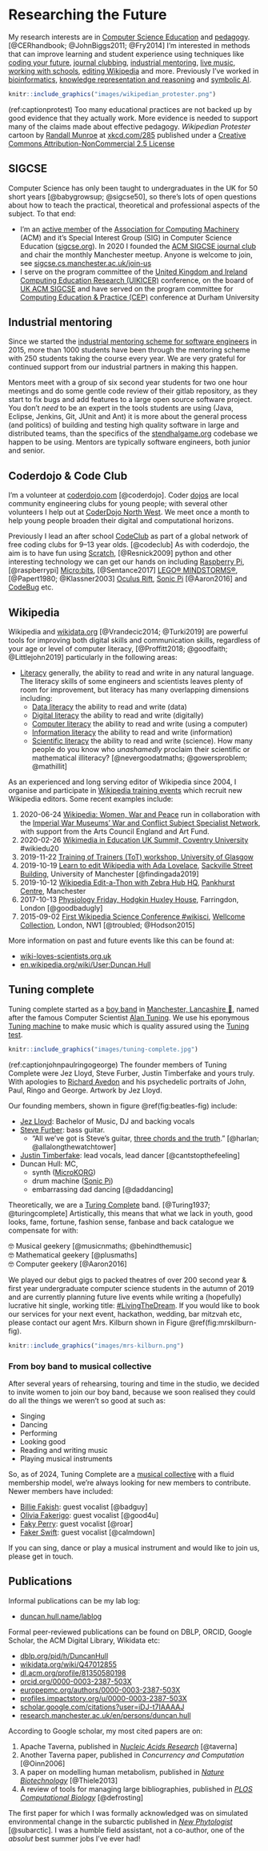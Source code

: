 # Researching the Future {#research}

My research interests are in [Computer Science Education](https://en.wikipedia.org/wiki/Computer_science_education) and [pedagogy](https://en.wikipedia.org/wiki/Pedagogy). [@CERhandbook; @JohnBiggs2011; @Fry2014] I'm interested in methods that can improve learning and student experience using techniques like [coding your future](https://www.cdyf.me), [journal clubbing](https://sigcse.cs.manchester.ac.uk/), [industrial mentoring](https://www.cs.manchester.ac.uk/connect/business-engagement/industrial-mentoring/), [live music](#tuningcomplete), [working with schools](https://personalpages.manchester.ac.uk/staff/duncan.hull/coding-their-future.html), [editing Wikipedia](#wikipedia) and more. Previously I've worked in [bioinformatics](https://en.wikipedia.org/wiki/Bioinformatics), [knowledge representation and reasoning](https://en.wikipedia.org/wiki/Knowledge_representation_and_reasoning) and [symbolic AI](https://en.wikipedia.org/wiki/Symbolic_artificial_intelligence).

```r
knitr::include_graphics("images/wikipedian_protester.png")
```
(ref:captionprotest) Too many educational practices are not backed up by good evidence that they actually work. More evidence is needed to support many of the claims made about effective pedagogy. _Wikipedian Protester_ cartoon by [Randall Munroe](https://en.wikipedia.org/wiki/Randall_Munroe) at [xkcd.com/285](https://xkcd.com/285/)  published under a [Creative Commons Attribution-NonCommercial 2.5 License](https://creativecommons.org/licenses/by-nc/2.5/)

## SIGCSE
Computer Science has only been taught to undergraduates in the UK for 50 short years [@babygrowsup; @sigcse50], so there's lots of open questions about how to teach the practical, theoretical and professional aspects of the subject. To that end:

* I'm an [active member](https://dl.acm.org/profile/81350580198) of the [Association for Computing Machinery](https://en.wikipedia.org/wiki/Association_for_Computing_Machinery) (ACM) and it's Special Interest Group (SIG) in Computer Science Education ([sigcse.org](https://sigcse.org)). In 2020 I founded the [ACM SIGCSE journal club](https://sigcse.cs.manchester.ac.uk/) and chair the monthly Manchester meetup. Anyone is welcome to join, see [sigcse.cs.manchester.ac.uk/join-us](https://sigcse.cs.manchester.ac.uk/join-us)
* I serve on the program committee of the [United Kingdom and Ireland Computing Education Research (UIKICER)](https://www.ukicer.com/) conference, on the board of [UK ACM SIGCSE](https://uki-sigcse.acm.org/about) and have served on the program committee for [Computing Education & Practice (CEP)](http://community.dur.ac.uk/cep.conference) conference at Durham University

## Industrial mentoring
Since we started the [industrial mentoring scheme for software engineers](https://www.cs.manchester.ac.uk/connect/business-engagement/industrial-mentoring/) in 2015, more than 1000 students have been through the mentoring scheme with 250 students taking the course every year. We are very grateful for continued support from our industrial partners in making this happen.

Mentors meet with a group of six second year students for two one hour meetings and do some gentle code review of their gitlab repository, as they start to fix bugs and add features to a large open source software project. You don’t *need* to be an expert in the tools students are using (Java, Eclipse, Jenkins, Git, JUnit and Ant) it is more about the general process (and politics) of building and testing high quality software in large and distributed teams, than the specifics of the [stendhalgame.org](https://stendhalgame.org/) codebase we happen to be using. Mentors are typically software engineers, both junior and senior.

<!--## Vertical tutoring {#vt}
We are currently piloting a vertical tutoring (VT) scheme, see [vertical tutoring](vertical-tutoring.html) for details. [@vtbernard; @druryvert]-->

## Coderdojo & Code Club  {#codeclub}
I'm a volunteer at [coderdojo.com](https://coderdojo.com/) [@coderdojo]. Coder [dojos](https://en.wikipedia.org/wiki/Dojo) are local community engineering clubs for young people; with several other volunteers I help out at [CoderDojo North West](https://twitter.com/coderdojonw). We meet once a month to help young people broaden their digital and computational horizons.

Previously I lead an after school [CodeClub](https://codeclub.org) as part of a global network of free coding clubs for 9--13 year olds. [@codeclub] As with coderdojo, the aim is to have fun using [Scratch](https://scratch.mit.edu/), [@Resnick2009] python and other interesting technology we can get our hands on including [Raspberry Pi](https://www.raspberrypi.org/), [@raspberrypi] [Micro:bits](https://microbit.org/), [@Sentance2017] [LEGO® MINDSTORMS®](https://www.lego.com/en-gb/themes/mindstorms), [@Papert1980; @Klassner2003] [Oculus Rift](https://www.oculus.com), [Sonic Pi](https://sonic-pi.net/) [@Aaron2016] and [CodeBug](http://www.codebug.org.uk/) etc.

## Wikipedia {#wikipedia}
Wikipedia and [wikidata.org](https://www.wikidata.org) [@Vrandecic2014; @Turki2019] are powerful tools for improving both digital skills and communication skills, regardless of your age or level of computer literacy, [@Proffitt2018; @goodfaith; @Littlejohn2019] particularly in the following areas:

* [Literacy](https://en.wikipedia.org/wiki/Literacy) generally, the ability to read and write in any natural language. The literacy skills of some engineers and scientists leaves plenty of room for improvement, but literacy has many overlapping dimensions including:
  + [Data literacy](https://en.wikipedia.org/wiki/Data_literacy) the ability to read and write (data)
  + [Digital literacy](https://en.wikipedia.org/wiki/Digital_literacy) the ability to read and write (digitally)
  + [Computer literacy](https://en.wikipedia.org/wiki/Computer_literacy) the ability to read and write (using a computer)
  + [Information literacy](https://en.wikipedia.org/wiki/Information_literacy) the ability to read and write (information)
  + [Scientific literacy](https://en.wikipedia.org/wiki/Scientific_literacy) the ability to read and write (science). How many people do you know who _unashamedly_ proclaim their scientific or mathematical illiteracy? [@nevergoodatmaths; @gowersproblem; @mathillit]

As an experienced and long serving editor of Wikipedia since 2004, I organise and participate in [Wikipedia training events](https://en.wikipedia.org/wiki/Edit-a-thon) which recruit new Wikipedia editors. Some recent examples include:

1. 2020-06-24 [Wikipedia: Women, War and Peace](https://en.wikipedia.org/wiki/Wikipedia:Meetup/Women_in_War_and_Peace) run in collaboration with the [Imperial War Museums' War and Conflict Subject Specialist Network](https://www.iwm.org.uk/partnerships/subject-specialist-network), with support from the Arts Council England and Art Fund.
1. 2020-02-26 [Wikimedia in Education UK Summit, Coventry University](https://wikiedusummit.coventry.domains) #wikiedu20
1. 2019-11-22 [Training of Trainers (ToT) workshop, University of Glasgow](https://duncan.hull.name/2019/12/10/glasgow/)
1. 2019-10-19 [Learn to edit Wikipedia with Ada Lovelace](https://wiki-loves-scientists.org.uk/2019/10/09/ada/), [Sackville Street Building](https://en.wikipedia.org/wiki/Sackville_Street_Building), University of Manchester [@findingada2019]
1. 2019-10-12 [Wikipedia Edit-a-Thon with Zebra Hub HQ](https://www.eventbrite.com/e/global-wikipedia-edit-a-thon-wikieditathon-2019-manchester-and-london-2019-zebra-hub-hq-the-tickets-48601581639), [Pankhurst Centre](https://en.wikipedia.org/wiki/Pankhurst_Centre), Manchester
1. 2017-10-13 [Physiology Friday, Hodgkin Huxley House](https://wiki-loves-scientists.org.uk/2017/10/27/mirror-mirror-on-the-wall-who-is-the-most-viewed-of-them-all/), Farringdon, London [@goodbadugly]
1. 2015-09-02 [First Wikipedia Science Conference #wikisci](https://wikimedia.org.uk/wiki/Wikipedia_Science_Conference), [Wellcome Collection](https://en.wikipedia.org/wiki/Wellcome_Collection), London, NW1 [@troubled; @Hodson2015]

More information on past and future events like this can be found at:

* [wiki-loves-scientists.org.uk](https://wiki-loves-scientists.org.uk/)
* [en.wikipedia.org/wiki/User:Duncan.Hull](https://en.wikipedia.org/wiki/User:Duncan.Hull)

## Tuning complete {#tuningcomplete}
Tuning complete started as a [boy band](https://en.wikipedia.org/wiki/Boy_band) in [Manchester, Lancashire 🌹](https://duncan.hull.name/2019/07/05/mancashire/), named after the famous Computer Scientist [Alan Tuning](https://en.wikipedia.org/wiki/Alan_Turing). We use his eponymous [Tuning machine](https://en.wikipedia.org/wiki/Turing_machine) to make music which is quality assured using the [Tuning test](https://en.wikipedia.org/wiki/Turing_test).

```r
knitr::include_graphics("images/tuning-complete.jpg")
```

(ref:captionjohnpaulringogeorge) The founder members of Tuning Complete were Jez Lloyd, Steve Furber, Justin Timberfake and yours truly. With apologies to [Richard Avedon](https://en.wikipedia.org/wiki/Richard_Avedon) and his psychedelic portraits of John, Paul, Ringo and George. Artwork by Jez Lloyd.


Our founding members, shown in figure \@ref(fig:beatles-fig) include:

* [Jez Lloyd](https://www.linkedin.com/in/jez-lloyd-84077069): Bachelor of Music, DJ and backing vocals
* [Steve Furber](https://en.wikipedia.org/wiki/Steve_Furber): bass guitar.
    + “All we've got is Steve's guitar, [three chords and the truth](https://en.wikipedia.org/wiki/Three_Chords_and_the_Truth).” [@harlan; @allalongthewatchtower]
* [Justin Timberfake](https://en.wikipedia.org/wiki/Justin_Timberlake): lead vocals, lead dancer [@cantstopthefeeling]
* Duncan Hull: MC,
    + synth ([MicroKORG](https://en.wikipedia.org/wiki/MicroKORG))
    + drum machine ([Sonic Pi](https://sonic-pi.net/))
    + embarrassing dad dancing [@daddancing]

Theoretically, we are a [Turing Complete](https://en.wikipedia.org/wiki/Turing_completeness) band. [@Turing1937; @turingcomplete] Artistically, this means that what we lack in youth, good looks, fame, fortune, fashion sense, fanbase and back catalogue we compensate for with:

🤓 Musical geekery [@musicnmaths; @behindthemusic]  
🤓 Mathematical geekery [@plusmaths]   
🤓 Computer geekery [@Aaron2016]

We played our debut gigs to packed theatres of over 200 second year & first year undergraduate computer science students in the autumn of 2019 and are currently planning future live events while writing a (hopefully) lucrative hit single, working title: [#LivingTheDream](https://twitter.com/hashtag/LivingTheDream). If you would like to book our services for your next event, hackathon, wedding, bar mitzvah etc, please contact our agent Mrs. Kilburn shown in Figure \@ref(fig:mrskilburn-fig).

```r
knitr::include_graphics("images/mrs-kilburn.png")
```

### From boy band to musical collective {#collective}
After several years of rehearsing, touring and time in the studio, we decided to invite women to join our boy band, because we soon realised they could do all the things we weren't so good at such as:

* Singing
* Dancing
* Performing
* Looking good
* Reading and writing music
* Playing musical instruments

So, as of 2024, Tuning Complete are a [musical collective](https://en.wikipedia.org/wiki/Musical_collective) with a fluid membership model, we're always looking for new members to contribute. Newer members have included:

* [Billie Fakish](https://en.wikipedia.org/wiki/Billie_Eilish): guest vocalist [@badguy]
* [Olivia Fakerigo](https://en.wikipedia.org/wiki/Olivia_Rodrigo): guest vocalist [@good4u]
* [Faky Perry](https://en.wikipedia.org/wiki/Katy_Perry): guest vocalist [@roar]
* [Faker Swift](https://en.wikipedia.org/wiki/Taylor_Swift): guest vocalist [@calmdown]

If you can sing, dance or play a musical instrument and would like to join us, please get in touch.

## Publications
Informal publications can be my lab log:

* [duncan.hull.name/lablog](https://duncan.hull.name/lablog/)

Formal peer-reviewed publications can be found on DBLP, ORCID, Google Scholar, the ACM Digital Library, Wikidata etc:

* [dblp.org/pid/h/DuncanHull](https://dblp.org/pid/h/DuncanHull)
* [wikidata.org/wiki/Q47012855](https://www.wikidata.org/wiki/Q47012855)
* [dl.acm.org/profile/81350580198](https://dl.acm.org/profile/81350580198)
* [orcid.org/0000-0003-2387-503X](https://orcid.org/0000-0003-2387-503X)
* [europepmc.org/authors/0000-0003-2387-503X](https://europepmc.org/authors/0000-0003-2387-503X)
* [profiles.impactstory.org/u/0000-0003-2387-503X](https://profiles.impactstory.org/u/0000-0003-2387-503X)
* [scholar.google.com/citations?user=iDJ-t7IAAAAJ](https://scholar.google.com/citations?user=iDJ-t7IAAAAJ)
* [research.manchester.ac.uk/en/persons/duncan.hull](https://research.manchester.ac.uk/en/persons/duncan.hull)

According to Google scholar, my most cited papers are on:

1. Apache Taverna, published in [_Nucleic Acids Research_](https://en.wikipedia.org/wiki/Nucleic_Acids_Research) [@taverna]  
2. Another Taverna paper, published in _Concurrency and Computation_ [@Oinn2006]  
3. A paper on modelling human metabolism, published in [_Nature Biotechnology_](https://en.wikipedia.org/wiki/Nature_Biotechnology)  [@Thiele2013]
4. A review of tools for managing large bibliographies, published in [_PLOS Computational Biology_](https://en.wikipedia.org/wiki/PLOS_Computational_Biology) [@defrosting]  

The first paper for which I was formally acknowledged was on simulated environmental change in the subarctic published in [_New Phytologist_](https://en.wikipedia.org/wiki/New_Phytologist) [@subarctic]. I was a humble field assistant, not a co-author, one of the *absolut* best summer jobs I've ever had!
